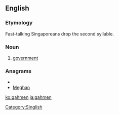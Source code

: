 ==English==

===Etymology===
Fast-talking Singaporeans drop the second syllable.

===Noun===
{{en-noun}}

# {{Singapore}} [[government]]

===Anagrams===
* {{alphagram|aeghmn}}
* [[Meghan#English|Meghan]]

[[Category:Singlish]]

[[ko:gahmen]]
[[ja:gahmen]]